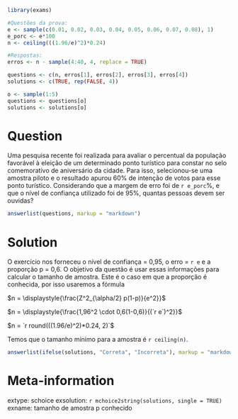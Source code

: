 ```r
library(exams)
```

```r

#Questões da prova:
e <- sample(c(0.01, 0.02, 0.03, 0.04, 0.05, 0.06, 0.07, 0.08), 1)
e_porc <- e*100
n <- ceiling(((1.96/e)^2)*0.24)

#Respostas:
erros <- n - sample(4:40, 4, replace = TRUE)

questions <- c(n, erros[1], erros[2], erros[3], erros[4])
solutions <- c(TRUE, rep(FALSE, 4))

o <- sample(1:5)
questions <- questions[o]
solutions <- solutions[o]

```


Question
========

Uma pesquisa recente foi realizada para avaliar o percentual da população favorável à eleição de um determinado ponto turístico para constar no selo comemorativo de aniversário da cidade. Para isso, selecionou-se uma amostra piloto e o resultado apurou 60% de intenção de votos para esse ponto turístico. Considerando que a margem de erro foi de `r e_porc`%, e que o nível de confiança utilizado foi de 95%, quantas pessoas devem ser ouvidas?

```r
answerlist(questions, markup = "markdown")
```

Solution
========

O exercício nos forneceu o nível de confiança = 0,95, o erro = `r e` e a proporção p = 0,6. O objetivo da questão é usar essas informações para calcular o tamanho de amostra.
Este é o caso em que a proporção é conhecida, por isso usaremos a fórmula

$n = \displaystyle{\frac{Z^2_{\alpha/2} p(1-p)}{e^2}}$

$n = \displaystyle{\frac{1,96^2 \cdot 0,6(1-0,6)}{(`r e`)^2}}$

$n = `r round(((1.96/e)^2)*0.24, 2)`$

Temos que o tamanho mínimo para a amostra é `r ceiling(n)`.

```r
answerlist(ifelse(solutions, "Correta", "Incorreta"), markup = "markdown")
```

Meta-information
================
extype: schoice
exsolution: `r mchoice2string(solutions, single = TRUE)`
exname: tamanho de amostra p conhecido